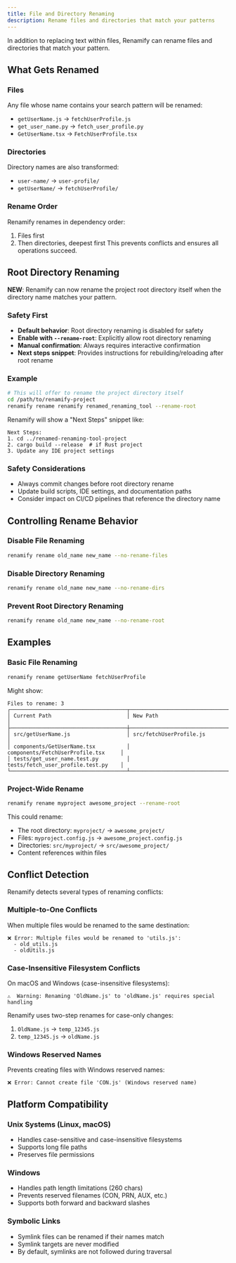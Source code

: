 ```yaml
---
title: File and Directory Renaming
description: Rename files and directories that match your patterns
---
```


In addition to replacing text within files, Renamify can rename files and directories that match your pattern.

## What Gets Renamed

### Files
Any file whose name contains your search pattern will be renamed:
- `getUserName.js` → `fetchUserProfile.js`
- `get_user_name.py` → `fetch_user_profile.py` 
- `GetUserName.tsx` → `FetchUserProfile.tsx`

### Directories
Directory names are also transformed:
- `user-name/` → `user-profile/`
- `getUserName/` → `fetchUserProfile/`

### Rename Order
Renamify renames in dependency order:
1. Files first
2. Then directories, deepest first
This prevents conflicts and ensures all operations succeed.

## Root Directory Renaming

**NEW**: Renamify can now rename the project root directory itself when the directory name matches your pattern.

### Safety First
- **Default behavior**: Root directory renaming is disabled for safety
- **Enable with `--rename-root`**: Explicitly allow root directory renaming
- **Manual confirmation**: Always requires interactive confirmation
- **Next steps snippet**: Provides instructions for rebuilding/reloading after root rename

### Example

```bash
# This will offer to rename the project directory itself
cd /path/to/renamify-project
renamify rename renamify renamed_renaming_tool --rename-root
```

Renamify will show a "Next Steps" snippet like:
```
Next Steps:
1. cd ../renamed-renaming-tool-project
2. cargo build --release  # if Rust project
3. Update any IDE project settings
```

### Safety Considerations
- Always commit changes before root directory rename
- Update build scripts, IDE settings, and documentation paths
- Consider impact on CI/CD pipelines that reference the directory name

## Controlling Rename Behavior

### Disable File Renaming
```bash
renamify rename old_name new_name --no-rename-files
```

### Disable Directory Renaming
```bash
renamify rename old_name new_name --no-rename-dirs
```

### Prevent Root Directory Renaming
```bash
renamify rename old_name new_name --no-rename-root
```

## Examples

### Basic File Renaming
```bash
renamify rename getUserName fetchUserProfile
```

Might show:
```
Files to rename: 3
┌─────────────────────────────────────┬─────────────────────────────────────┐
│ Current Path                        │ New Path                            │
├─────────────────────────────────────┼─────────────────────────────────────┤
│ src/getUserName.js                  │ src/fetchUserProfile.js             │
│ components/GetUserName.tsx          │ components/FetchUserProfile.tsx     │
│ tests/get_user_name.test.py         │ tests/fetch_user_profile.test.py    │
└─────────────────────────────────────┴─────────────────────────────────────┘
```

### Project-Wide Rename
```bash
renamify rename myproject awesome_project --rename-root
```

This could rename:
- The root directory: `myproject/` → `awesome_project/`
- Files: `myproject.config.js` → `awesome_project.config.js`
- Directories: `src/myproject/` → `src/awesome_project/`
- Content references within files

## Conflict Detection

Renamify detects several types of renaming conflicts:

### Multiple-to-One Conflicts
When multiple files would be renamed to the same destination:
```
❌ Error: Multiple files would be renamed to 'utils.js':
  - old_utils.js
  - oldUtils.js
```

### Case-Insensitive Filesystem Conflicts
On macOS and Windows (case-insensitive filesystems):
```
⚠️  Warning: Renaming 'OldName.js' to 'oldName.js' requires special handling
```

Renamify uses two-step renames for case-only changes:
1. `OldName.js` → `temp_12345.js`
2. `temp_12345.js` → `oldName.js`

### Windows Reserved Names
Prevents creating files with Windows reserved names:
```
❌ Error: Cannot create file 'CON.js' (Windows reserved name)
```

## Platform Compatibility

### Unix Systems (Linux, macOS)
- Handles case-sensitive and case-insensitive filesystems
- Supports long file paths
- Preserves file permissions

### Windows
- Handles path length limitations (260 chars)
- Prevents reserved filenames (CON, PRN, AUX, etc.)
- Supports both forward and backward slashes

### Symbolic Links
- Symlink files can be renamed if their names match
- Symlink targets are never modified
- By default, symlinks are not followed during traversal
